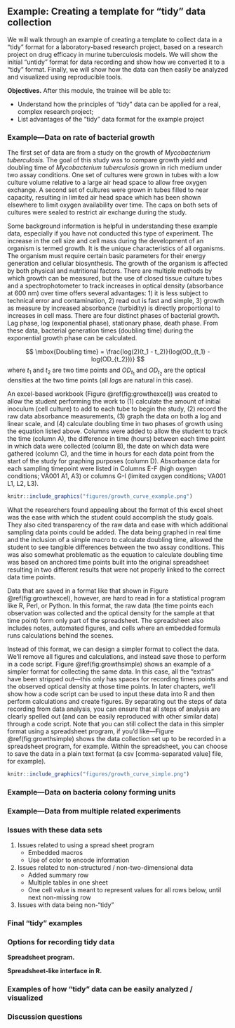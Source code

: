 ## Example: Creating a template for "tidy" data collection

We will walk through an example of creating a template to collect data in a
"tidy" format for a laboratory-based research project, based on a research
project on drug efficacy in murine tuberculosis models. We will show the initial
"untidy" format for data recording and show how we converted it to a "tidy"
format. Finally, we will show how the data can then easily be analyzed and
visualized using reproducible tools.

**Objectives.** After this module, the trainee will be able to:

- Understand how the principles of "tidy" data can be applied for a real, complex research project;
- List advantages of the "tidy" data format for the example project 

### Example---Data on rate of bacterial growth 

The first set of data are from a study on the growth of *Mycobacterium
tuberculosis*. The goal of this study was to compare growth yield and doubling
time of *Mycobacterium tuberculosis* grown in rich medium under two assay
conditions. One set of cultures were grown in tubes with a low culture volume
relative to a large air head space to allow free oxygen exchange. A second set
of cultures were grown in tubes filled to near capacity, resulting in limited
air head space which has been shown elsewhere to limit oxygen availability over
time. The caps on both sets of cultures were sealed to restrict air exchange
during the study.

Some background information is helpful in understanding these example data,
especially if you have not conducted this type of experiment. The increase in
the cell size and cell mass during the development of an organism is termed
growth. It is the unique characteristics of all organisms. The organism must
require certain basic parameters for their energy generation and cellular
biosynthesis. The growth of the organism is affected by both physical and
nutritional factors. There are multiple methods by which growth can be measured,
but the use of closed tissue culture tubes and a spectrophotometer to track
increases in optical density (absorbance at 600 nm) over time offers several
advantages: 1) it is less subject to technical error and contamination, 2) read
out is fast and simple, 3) growth as measure by increased absorbance (turbidity)
is directly proportional to increases in cell mass. There are four distinct
phases of bacterial growth. Lag phase, log (exponential phase), stationary
phase, death phase. From these data, bacterial generation times (doubling time)
during the exponential growth phase can be calculated.

$$
\mbox{Doubling time} = \frac{log(2)(t_1 - t_2)}{log(OD_{t_1} - log(OD_{t_2}))}
$$
where $t_1$ and $t_2$ are two time points and $OD_{t_1}$ and $OD_{t_2}$ are the 
optical densities at the two time points (all $log$s are natural in this case).

An excel-based workbook (Figure \@ref(fig:growthexcel)) was created to allow the
student performing the work to (1) calculate the amount of initial inoculum
(cell culture) to add to each tube to begin the study, (2) record the raw data
absorbance measurements, (3) graph the data on both a log and linear scale, and
(4) calculate doubling time in two phases of growth using the equation listed
above. Columns were added to allow the student to track the time (column A), the
difference in time (hours) between each time point in which data were collected
(column B), the date on which data were gathered (column C), and the time in
hours for each data point from the start of the study for graphing purposes
(column D). Absorbance data for each sampling timepoint were listed in Columns
E-F (high oxygen conditions; VA001 A1, A3) or columns G-I (limited oxygen
conditions; VA001 L1, L2, L3).

```r
knitr::include_graphics("figures/growth_curve_example.png")
```

What the researchers found appealing about the format of this excel sheet was
the ease with which the student could accomplish the study goals. They also
cited transparency of the raw data and ease with which additional sampling data
points could be added. The data being graphed in real time and the inclusion of
a simple macro to calculate doubling time, allowed the student to see tangible
differences between the two assay conditions. This was also somewhat problematic
as the equation to calculate doubling time was based on anchored time points
built into the original spreadsheet resulting in two different results that were
not properly linked to the correct data time points.

Data that are saved in a format like that shown in Figure \@ref(fig:growthexcel), 
however, are hard to read in for a statistical program like R, Perl, or Python.
In this format, the raw data (the time points each observation was collected and
the optical density for the sample at that time point) form only part of the 
spreadsheet. The spreadsheet also includes notes, automated figures, and 
cells where an embedded formula runs calculations behind the scenes.

Instead of this format, we can design a simpler format to collect the data. We'll
remove all figures and calculations, and instead save those to perform in a 
code script. Figure \@ref(fig:growthsimple) shows an example of a simpler 
format for collecting the same data. In this case, all the "extras" have been 
stripped out---this only has spaces for recording times points and the observed
optical density at those time points. In later chapters, we'll show how a code
script can be used to input these data into R and then perform calculations
and create figures. By separating out the steps of data recording from 
data analysis, you can ensure that all steps of analysis are clearly spelled 
out (and can be easily reproduced with other similar data) through a code 
script. Note that you can still collect the data in this simpler format using
a spreadsheet program, if you'd like---Figure \@ref(fig:growthsimple) shows 
the data collection set up to be recorded in a spreadsheet program, for example.
Within the spreadsheet, you can choose to save the data in a plain text format
(a csv [comma-separated value] file, for example).

```r
knitr::include_graphics("figures/growth_curve_simple.png")
```

### Example---Data on bacteria colony forming units

### Example---Data from multiple related experiments



### Issues with these data sets

1. Issues related to using a spread sheet program
    - Embedded macros
    - Use of color to encode information
2. Issues related to non-structured / non-two-dimensional data
    - Added summary row
    - Multiple tables in one sheet
    - One cell value is meant to represent values for all rows below, until next
      non-missing row
3. Issues with data being non-"tidy"

### Final "tidy" examples

### Options for recording tidy data

**Spreadsheet program.**

**Spreadsheet-like interface in R.**

### Examples of how "tidy" data can be easily analyzed / visualized




### Discussion questions

